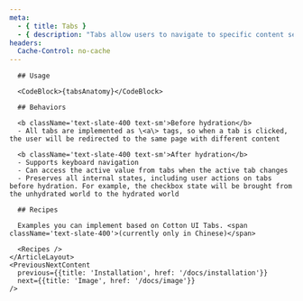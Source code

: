 ```yaml
---
meta:
  - { title: Tabs }
  - { description: "Tabs allow users to navigate to specific content sections. Before hydration, each tab functions as a link, and every click triggers a server-side render of the current page. Once hydration is complete, switching between tabs becomes a client-side action, similar to what you typically see."}
headers:
  Cache-Control: no-cache
---
```



<ContentLayout>
  <MainContentLayout>
    <ArticleLayout 
      section="Components" 
      title="Tabs" 
      description='Tabs allow users to navigate to specific content sections. Before hydration, each tab functions as a link, and every click triggers a server-side render of the current page. Once hydration is complete, switching between tabs becomes a client-side action, similar to what you typically see.' 
      forComponent
    >
      <ComponentIntro hasHydrationToggle>
        <TabsProvider>
          <ComponentDemo code={tabsCode}>
            <Tabs />
          </ComponentDemo>
          <ComponentProps additionalPropsFrom='Radix UI Tabs' additionalPropsLink='https://www.radix-ui.com/primitives/docs/components/tabs'>  
            <TabsProps />
          </ComponentProps>
        </TabsProvider>
      </ComponentIntro>

      ## Usage

      <CodeBlock>{tabsAnatomy}</CodeBlock>

      ## Behaviors

      <b className='text-slate-400 text-sm'>Before hydration</b>
      - All tabs are implemented as \<a\> tags, so when a tab is clicked, the user will be redirected to the same page with different content

      <b className='text-slate-400 text-sm'>After hydration</b>
      - Supports keyboard navigation
      - Can access the active value from tabs when the active tab changes
      - Preserves all internal states, including user actions on tabs before hydration. For example, the checkbox state will be brought from the unhydrated world to the hydrated world

      ## Recipes

      Examples you can implement based on Cotton UI Tabs. <span className='text-slate-400'>(currently only in Chinese)</span>

      <Recipes />
    </ArticleLayout>
    <PreviousNextContent 
      previous={{title: 'Installation', href: '/docs/installation'}}
      next={{title: 'Image', href: '/docs/image'}}
    />
  </MainContentLayout>
  <TableOfContents headings={[
    {title: 'Usage', id: 'usage'},
    {title: 'Behaviors', id: 'behaviors'},
    {title: 'Recipes', id: 'recipes'},
  ]}/>
</ContentLayout>